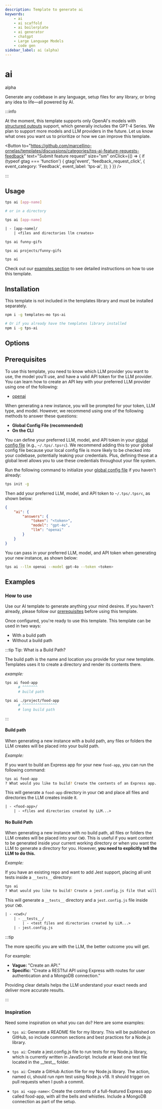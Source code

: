 ```yaml
---
description: Template to generate ai
keywords:
    - ai
    - ai scaffold
    - ai boilerplate
    - ai generator
    - chatgpt
    - Large Language Models
    - code gen
sidebar_label: ai (alpha)
---
```



# ai

<BadgeList>
    <Badge type="success">alpha</Badge>
    <VersionBadge version="1.0.1" library="tps-ai" />
    <VersionBadge version=">1.2.10" library="templates" />
</BadgeList>

Generate any codebase in any language, setup files for any library, or bring any
idea to life—all powered by AI.

:::info

At the moment, this template supports only OpenAI's models with
[structured outputs](https://platform.openai.com/docs/guides/structured-outputs?lang=node.js&context=ex3#structured-outputs-vs-json-mode)
support, which generally includes the GPT-4 Series. We plan to support more
models and LLM providers in the future. Let us know what ones you want us to
prioritize or how we can improve this template.

<Button
    to="https://github.com/marcellino-ornelas/templates/discussions/categories/tps-ai-feature-requests-feedback"
    text="Submit feature request"
    size="sm"
    onClick={() => {
        if (typeof gtag === 'function') {
            gtag('event', 'feedback_request_click', {
                event_category: 'Feedback',
                event_label: 'tps-ai',
            });
        }
    }}
/>

:::

## Usage

```bash title="Usage"
tps ai [app-name]

# or in a directory

tps ai [app-name]
```

```txt title="Creates"
| - [app-name]/
    | <files and directories llm creates>
```

<Example>

<Tabs>

<TabItem value="default">

```bash
tps ai funny-gifs
```

</TabItem>

<TabItem value="long build path">

```bash
tps ai projects/funny-gifs
```

</TabItem>

<TabItem value="no build path">

```bash
tps ai
```

</TabItem>

</Tabs>

</Example>

Check out our [examples section](#examples) to see detailed instructions on how
to use this template.

## Installation

This template is not included in the templates library and must be installed
separately.

```bash
npm i -g templates-mo tps-ai

# Or if you already have the templates library installed
npm i -g tps-ai
```

## Options

<TemplateOptions template="tps-ai" type="js" />

## Prerequisites

To use this template, you need to know which LLM provider you want to use, the
model you'll use, and have a valid API token for the LLM provider. You can learn
how to create an API key with your preferred LLM provider using one of the
following:

-   [openai](https://medium.com/@duncanrogoff/how-to-get-your-openai-api-key-in-2024-the-complete-guide-6b52d82c7362)

When generating a new instance, you will be prompted for your token, LLM type,
and model. However, we recommend using one of the following methods to answer
these questions:

-   **Global Config File (recommended)**
-   **On the CLI**

<Tabs>

<TabItem value="Global Config (recommended)">

You can define your preferred LLM, model, and API token in your
[global config file](../tpsrc.mdx#make-a-global-configuration-file) (e.g.,
`~/.tps/.tpsrc`). We recommend adding this to your global config file because
your local config file is more likely to be checked into your codebase,
potentially leaking your credentials. Plus, defining these at a global level
allows you to use these credentials throughout your file system.

Run the following command to initialize your
[global config file](../tpsrc.mdx#make-a-global-configuration-file) if you
haven't already:

```bash
tps init -g
```

Then add your preferred LLM, model, and API token to `~/.tps/.tpsrc`, as shown
below:

```json title="~/.tps/.tpsrc"
{
    "ai": {
        "answers": {
            "token": "<token>",
            "model": "gpt-4o",
            "llm": "openai"
        }
    }
}
```

</TabItem>

<TabItem value="CLI">

You can pass in your preferred LLM, model, and API token when generating your
new instance, as shown below:

```bash
tps ai --llm openai --model gpt-4o --token <token>
```

</TabItem>

</Tabs>

## Examples

### How to use

Use our AI template to generate anything your mind desires. If you haven't
already, please follow our [prerequisites](#prerequisites) before using this
template.

Once configured, you're ready to use this template. This template can be used in
two ways:

-   With a build path
-   Without a build path

:::tip Tip: What is a Build Path?

The build path is the name and location you provide for your new template.
Templates uses it to create a directory and render its contents there.

_example:_

```bash
tps ai food-app
      # ^^^^^^^
      # build path

tps ai ./project/food-app
      # ^^^^^^^^^^^^^^^^
      # long build path
```

:::

#### Build path

When generating a new instance with a build path, any files or folders the LLM
creates will be placed into your build path.

_Example:_

If you want to build an Express app for your new `food-app`, you can run the
following command:

```bash
tps ai food-app
? What would you like to build? Create the contents of an Express app. I want all the bells and whistles. It should have a MongoDB connection as well.
```

This will generate a `food-app` directory in your `CWD` and place all files and
directories the LLM creates inside it.

```txt title="Creates"
| - <food-app>/
    | - <files and directories created by LLM...>
```

#### No Build Path

When generating a new instance with no build path, all files or folders the LLM
creates will be placed into your `CWD`. This is useful if you want content to be
generated inside your current working directory or when you want the LLM to
generate a directory for you. However, **you need to explicitly tell the LLM to
do this.**

_Example:_

If you have an existing repo and want to add Jest support, placing all unit
tests inside a `__tests__` directory:

```bash
tps ai
? What would you like to build? Create a jest.config.js file that will run my Node library. Its all written in JavaScript, and at least one test file should live in the `__tests__` folder.
```

This will generate a `__tests__` directory and a `jest.config.js` file inside
your `CWD`.

```txt title="Creates"
| - <cwd>/
    | - __tests__/
        | - <test files and directories created by LLM...>
    | - jest.config.js
```

:::tip

The more specific you are with the LLM, the better outcome you will get.

For example:

-   **Vague:** "Create an API."
-   **Specific:** "Create a RESTful API using Express with routes for user
    authentication and a MongoDB connection."

Providing clear details helps the LLM understand your exact needs and deliver
more accurate results.

:::

### Inspiration

Need some inspiration on what you can do? Here are some examples:

-   `tps ai`: Generate a README file for my library. This will be published on
    GitHub, so include common sections and best practices for a Node.js library.

-   `tps ai`: Create a jest.config.js file to run tests for my Node.js library,
    which is currently written in JavaScript. Include at least one test file
    located in the \_\_test\_\_ folder.

-   `tps ai`: Create a GitHub Action file for my Node.js library. The action,
    named ci, should run npm test using Node.js v18. It should trigger on pull
    requests when I push a commit.

-   `tps ai <app-name>`: Create the contents of a full-featured Express app
    called food-app, with all the bells and whistles. Include a MongoDB
    connection as part of the setup.
